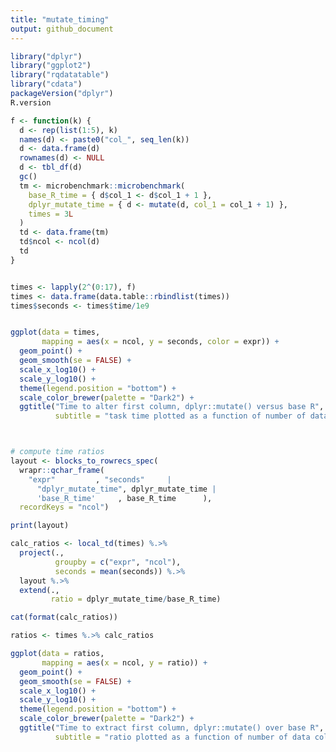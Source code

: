 ```yaml
---
title: "mutate_timing"
output: github_document
---
```



```r
library("dplyr")
library("ggplot2")
library("rqdatatable")
library("cdata")
packageVersion("dplyr")
R.version

f <- function(k) {
  d <- rep(list(1:5), k)
  names(d) <- paste0("col_", seq_len(k))
  d <- data.frame(d)
  rownames(d) <- NULL
  d <- tbl_df(d)
  gc()
  tm <- microbenchmark::microbenchmark(
    base_R_time = { d$col_1 <- d$col_1 + 1 },
    dplyr_mutate_time = { d <- mutate(d, col_1 = col_1 + 1) },
    times = 3L
  )
  td <- data.frame(tm)
  td$ncol <- ncol(d)
  td
}


times <- lapply(2^(0:17), f)
times <- data.frame(data.table::rbindlist(times))
times$seconds <- times$time/1e9


ggplot(data = times, 
       mapping = aes(x = ncol, y = seconds, color = expr)) + 
  geom_point() + 
  geom_smooth(se = FALSE) + 
  scale_x_log10() + 
  scale_y_log10() + 
  theme(legend.position = "bottom") +
  scale_color_brewer(palette = "Dark2") +
  ggtitle("Time to alter first column, dplyr::mutate() versus base R",
          subtitle = "task time plotted as a function of number of data columns")



# compute time ratios
layout <- blocks_to_rowrecs_spec(
  wrapr::qchar_frame(
    "expr"         , "seconds"     |
      "dplyr_mutate_time", dplyr_mutate_time |
      'base_R_time'     , base_R_time      ),
  recordKeys = "ncol")

print(layout)

calc_ratios <- local_td(times) %.>%
  project(., 
          groupby = c("expr", "ncol"),
          seconds = mean(seconds)) %.>%
  layout %.>%
  extend(.,
         ratio = dplyr_mutate_time/base_R_time)

cat(format(calc_ratios))

ratios <- times %.>% calc_ratios

ggplot(data = ratios, 
       mapping = aes(x = ncol, y = ratio)) +
  geom_point() + 
  geom_smooth(se = FALSE) + 
  scale_x_log10() + 
  scale_y_log10() + 
  theme(legend.position = "bottom") +
  scale_color_brewer(palette = "Dark2") +
  ggtitle("Time to extract first column, dplyr::mutate() over base R",
          subtitle = "ratio plotted as a function of number of data columns")
```


